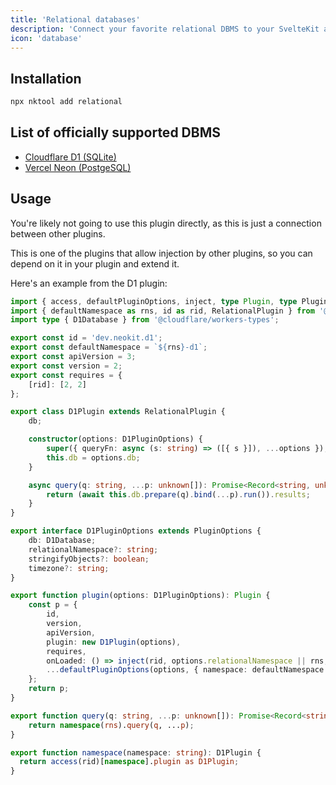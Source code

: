 ```yaml
---
title: 'Relational databases'
description: 'Connect your favorite relational DBMS to your SvelteKit application'
icon: 'database'
---
```


## Installation

```bash
npx nktool add relational
```

## List of officially supported DBMS

- [Cloudflare D1 (SQLite)](/plugins/d1)
- [Vercel Neon (PostgeSQL)](/plugin/neon)

## Usage

<Note>You're likely not going to use this plugin directly, as this is just a connection between other plugins.</Note>

This is one of the plugins that allow injection by other plugins, so you can depend on it in your plugin and extend it.

Here's an example from the D1 plugin:

```ts src/lib/index.ts
import { access, defaultPluginOptions, inject, type Plugin, type PluginOptions } from '@neokit-dev/core';
import { defaultNamespace as rns, id as rid, RelationalPlugin } from '@neokit-dev/relational';
import type { D1Database } from '@cloudflare/workers-types';

export const id = 'dev.neokit.d1';
export const defaultNamespace = `${rns}-d1`;
export const apiVersion = 3;
export const version = 2;
export const requires = {
	[rid]: [2, 2]
};

export class D1Plugin extends RelationalPlugin {
	db;

	constructor(options: D1PluginOptions) {
		super({ queryFn: async (s: string) => ([{ s }]), ...options });
		this.db = options.db;
	}

	async query(q: string, ...p: unknown[]): Promise<Record<string, unknown>[]> {
		return (await this.db.prepare(q).bind(...p).run()).results;
	}
}

export interface D1PluginOptions extends PluginOptions {
	db: D1Database;
	relationalNamespace?: string;
	stringifyObjects?: boolean;
	timezone?: string;
}

export function plugin(options: D1PluginOptions): Plugin {
	const p = {
		id,
		version,
		apiVersion,
		plugin: new D1Plugin(options),
		requires,
		onLoaded: () => inject(rid, options.relationalNamespace || rns, p.plugin),
		...defaultPluginOptions(options, { namespace: defaultNamespace }),
	};
	return p;
}

export function query(q: string, ...p: unknown[]): Promise<Record<string, unknown>[]> {
	return namespace(rns).query(q, ...p);
}

export function namespace(namespace: string): D1Plugin {
  return access(rid)[namespace].plugin as D1Plugin;
}
```
